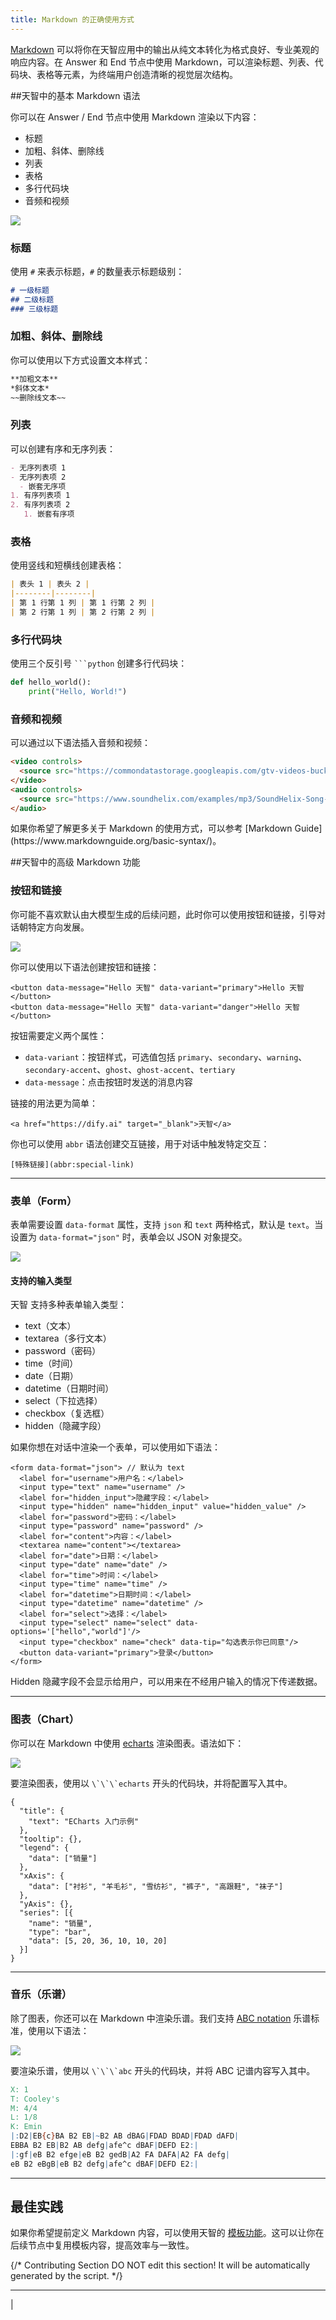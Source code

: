 ```yaml
---
title: Markdown 的正确使用方式
---
```


[Markdown](https://www.markdownguide.org/basic-syntax/) 可以将你在天智应用中的输出从纯文本转化为格式良好、专业美观的响应内容。在 Answer 和 End 节点中使用 Markdown，可以渲染标题、列表、代码块、表格等元素，为终端用户创造清晰的视觉层次结构。

##天智中的基本 Markdown 语法

你可以在 Answer / End 节点中使用 Markdown 渲染以下内容：

* 标题
* 加粗、斜体、删除线
* 列表
* 表格
* 多行代码块
* 音频和视频

<img
  src="/images/CleanShot2025-07-14at00.34.54.png"
  className="mr-auto"
/>

### 标题

使用 `#` 来表示标题，`#` 的数量表示标题级别：

```markdown
# 一级标题
## 二级标题
### 三级标题
```

### 加粗、斜体、删除线

你可以使用以下方式设置文本样式：

```markdown
**加粗文本**
*斜体文本*
~~删除线文本~~
```

### 列表

可以创建有序和无序列表：

```markdown
- 无序列表项 1
- 无序列表项 2
  - 嵌套无序项
1. 有序列表项 1
2. 有序列表项 2
   1. 嵌套有序项
```

### 表格

使用竖线和短横线创建表格：

```markdown
| 表头 1 | 表头 2 |
|--------|--------|
| 第 1 行第 1 列 | 第 1 行第 2 列 |
| 第 2 行第 1 列 | 第 2 行第 2 列 |
```

### 多行代码块

使用三个反引号 <code>\`\`\`python</code> 创建多行代码块：

```python
def hello_world():
    print("Hello, World!")
```

### 音频和视频

可以通过以下语法插入音频和视频：

```markdown
<video controls>
  <source src="https://commondatastorage.googleapis.com/gtv-videos-bucket/sample/ForBiggerBlazes.mp4" type="video/mp4">
</video>
<audio controls>
  <source src="https://www.soundhelix.com/examples/mp3/SoundHelix-Song-1.mp3" type="audio/mpeg">
</audio>
```
<Note>
  如果你希望了解更多关于 Markdown 的使用方式，可以参考 [Markdown Guide](https://www.markdownguide.org/basic-syntax/)。
</Note>

##天智中的高级 Markdown 功能

### 按钮和链接

你可能不喜欢默认由大模型生成的后续问题，此时你可以使用按钮和链接，引导对话朝特定方向发展。

<img
src="/images/screenshot-20250714-134035.png"
className="mr-auto"
/>

你可以使用以下语法创建按钮和链接：

```
<button data-message="Hello 天智" data-variant="primary">Hello 天智</button>
<button data-message="Hello 天智" data-variant="danger">Hello 天智</button>
```

按钮需要定义两个属性：

* `data-variant`：按钮样式，可选值包括 `primary`、`secondary`、`warning`、`secondary-accent`、`ghost`、`ghost-accent`、`tertiary`
* `data-message`：点击按钮时发送的消息内容

链接的用法更为简单：

```
<a href="https://dify.ai" target="_blank">天智</a>
```

你也可以使用 `abbr` 语法创建交互链接，用于对话中触发特定交互：

```
[特殊链接](abbr:special-link)
```

---

### 表单（Form）

表单需要设置 `data-format` 属性，支持 `json` 和 `text` 两种格式，默认是 `text`。当设置为 `data-format="json"` 时，表单会以 JSON 对象提交。

<img
src="/images/screenshot-20250714-134150.png"
className="mr-auto"
/>

#### 支持的输入类型

天智 支持多种表单输入类型：

* text（文本）
* textarea（多行文本）
* password（密码）
* time（时间）
* date（日期）
* datetime（日期时间）
* select（下拉选择）
* checkbox（复选框）
* hidden（隐藏字段）

如果你想在对话中渲染一个表单，可以使用如下语法：

```
<form data-format="json"> // 默认为 text
  <label for="username">用户名：</label>
  <input type="text" name="username" />
  <label for="hidden_input">隐藏字段：</label>
  <input type="hidden" name="hidden_input" value="hidden_value" />
  <label for="password">密码：</label>
  <input type="password" name="password" />
  <label for="content">内容：</label>
  <textarea name="content"></textarea>
  <label for="date">日期：</label>
  <input type="date" name="date" />
  <label for="time">时间：</label>
  <input type="time" name="time" />
  <label for="datetime">日期时间：</label>
  <input type="datetime" name="datetime" />
  <label for="select">选择：</label>
  <input type="select" name="select" data-options='["hello","world"]'/>
  <input type="checkbox" name="check" data-tip="勾选表示你已同意"/>
  <button data-variant="primary">登录</button>
</form>
```

<Note>
  Hidden 隐藏字段不会显示给用户，可以用来在不经用户输入的情况下传递数据。
</Note>

---

### 图表（Chart）

你可以在 Markdown 中使用 [echarts](https://dify.ai/docs/guides/tools/chart) 渲染图表。语法如下：

<img
src="/images/screenshot-20250714-134238.png"
className="mr-auto"
/>

<Note>
  要渲染图表，使用以 <code>\`\`\`echarts</code> 开头的代码块，并将配置写入其中。
</Note>

```echarts
{
  "title": {
    "text": "ECharts 入门示例"
  },
  "tooltip": {},
  "legend": {
    "data": ["销量"]
  },
  "xAxis": {
    "data": ["衬衫", "羊毛衫", "雪纺衫", "裤子", "高跟鞋", "袜子"]
  },
  "yAxis": {},
  "series": [{
    "name": "销量",
    "type": "bar",
    "data": [5, 20, 36, 10, 10, 20]
  }]
}
```

---

### 音乐（乐谱）

除了图表，你还可以在 Markdown 中渲染乐谱。我们支持 [ABC notation](https://paulrosen.github.io/abcjs/) 乐谱标准，使用以下语法：

<img
src="/images/screenshot-20250714-134431.png"
className="mr-auto"
/>

<Note>
  要渲染乐谱，使用以 <code>\`\`\`abc</code> 开头的代码块，并将 ABC 记谱内容写入其中。
</Note>

```abc
X: 1
T: Cooley's
M: 4/4
L: 1/8
K: Emin
|:D2|EB{c}BA B2 EB|~B2 AB dBAG|FDAD BDAD|FDAD dAFD|
EBBA B2 EB|B2 AB defg|afe^c dBAF|DEFD E2:|
|:gf|eB B2 efge|eB B2 gedB|A2 FA DAFA|A2 FA defg|
eB B2 eBgB|eB B2 defg|afe^c dBAF|DEFD E2:|
```

---

## 最佳实践

如果你希望提前定义 Markdown 内容，可以使用天智的 [模板功能](/en/guides/workflow/node/template)。这可以让你在后续节点中复用模板内容，提高效率与一致性。

{/*
Contributing Section
DO NOT edit this section!
It will be automatically generated by the script.
*/}

---

[  ](https://github.com/langgenius/dify-docs/edit/main/zh-hans/workshop/basic/the-right-way-of-markdown.mdx) | [  ](https://github.com/langgenius/dify-docs/issues/new?template=docs.yml)

